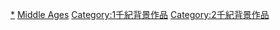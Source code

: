 [[Category:中世紀|*]]
[[Category:古裝作品|Middle Ages]]
[[Category:1千紀背景作品|Category:1千紀背景作品]]
[[Category:2千紀背景作品|Category:2千紀背景作品]]